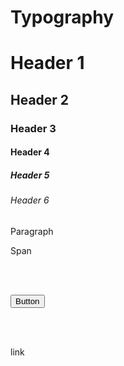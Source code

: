 <!-- Copyright 2019 Cargill Incorporated

Licensed under the Apache License, Version 2.0 (the "License");
you may not use this file except in compliance with the License.
You may obtain a copy of the License at

    http://www.apache.org/licenses/LICENSE-2.0

Unless required by applicable law or agreed to in writing, software
distributed under the License is distributed on an "AS IS" BASIS,
WITHOUT WARRANTIES OR CONDITIONS OF ANY KIND, either express or implied.
See the License for the specific language governing permissions and
limitations under the License. -->
# Typography

# Header 1

## Header 2

### Header 3

#### Header 4

##### Header 5

###### Header 6

<p>
  Paragraph
</p>

<span>Span</span>

<br />
<br />

<button>Button</button>

<br />
<br />

<a>link</a>
